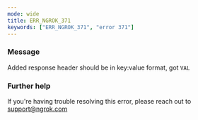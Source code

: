 ```yaml
---
mode: wide
title: ERR_NGROK_371
keywords: ["ERR_NGROK_371", "error 371"]
---
```


### Message

Added response header should be in key:value format, got `VAL`

### Further help

If you're having trouble resolving this error, please reach out to [support@ngrok.com](mailto:support@ngrok.com?subject=Help%20with%20ERR_NGROK_371)
